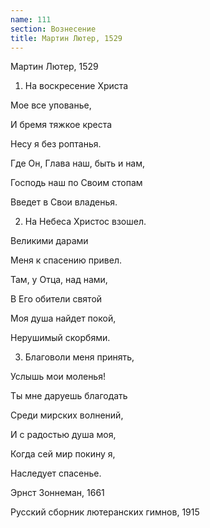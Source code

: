 ```yaml
---
name: 111
section: Вознесение
title: Мартин Лютер, 1529
---
```

Мартин Лютер, 1529


1. На воскресение Христа

Мое все упованье,

И бремя тяжкое креста

Несу я без роптанья.

Где Он, Глава наш, быть и нам,

Господь наш по Своим стопам

Введет в Свои владенья.


2. На Небеса Христос взошел.

Великими дарами

Меня к спасению привел.

Там, у Отца, над нами,

В Его обители святой

Моя душа найдет покой,

Нерушимый скорбями.


3. Благоволи меня принять,

Услышь мои моленья!

Ты мне даруешь благодать

Среди мирских волнений,

И с радостью душа моя,

Когда сей мир покину я,

Наследует спасенье.


Эрнст Зоннеман, 1661

Русский сборник лютеранских гимнов, 1915